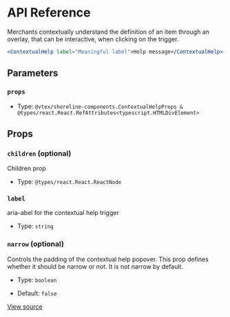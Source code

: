 # API Reference

Merchants contextually understand the definition of an item through an overlay, that can be interactive, when clicking on the trigger.

```jsx
<ContextualHelp label="Meaningful label">Help message</ContextualHelp>
```

## Parameters

### `props`

- Type: `@vtex/shoreline-components.ContextualHelpProps & @types/react.React.RefAttributes<typescript.HTMLDivElement>`

## Props

### `children` (optional)

Children prop

- Type: `@types/react.React.ReactNode`

### `label`

aria-abel for the contextual help trigger

- Type: `string`

### `narrow` (optional)

Controls the padding of the contextual help popover.
This prop defines whether it should be narrow or not.
It is not narrow by default.

- Type: `boolean`

- Default: `false`

[View source](https://github.com/vtex/shoreline/blob/8ce2803/packages/components/src/contextual-help/contextual-help.tsx#L16)
